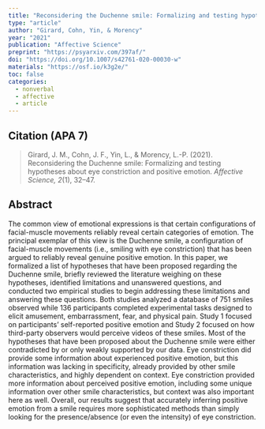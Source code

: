 ```yaml
---
title: "Reconsidering the Duchenne smile: Formalizing and testing hypotheses about eye constriction and positive emotion"
type: "article"
author: "Girard, Cohn, Yin, & Morency"
year: "2021"
publication: "Affective Science"
preprint: "https://psyarxiv.com/397af/"
doi: "https://doi.org/10.1007/s42761-020-00030-w"
materials: "https://osf.io/k3g2e/"
toc: false
categories:
  - nonverbal
  - affective
  - article
---
```


## Citation (APA 7)

> Girard, J. M., Cohn, J. F., Yin, L., & Morency, L.-P. (2021). Reconsidering the Duchenne smile: Formalizing and testing hypotheses about eye constriction and positive emotion. *Affective Science, 2*(1), 32–47.


## Abstract

The common view of emotional expressions is that certain configurations of facial-muscle movements reliably reveal certain categories of emotion. The principal exemplar of this view is the Duchenne smile, a configuration of facial-muscle movements (i.e., smiling with eye constriction) that has been argued to reliably reveal genuine positive emotion. In this paper, we formalized a list of hypotheses that have been proposed regarding the Duchenne smile, briefly reviewed the literature weighing on these hypotheses, identified limitations and unanswered questions, and conducted two empirical studies to begin addressing these limitations and answering these questions. Both studies analyzed a database of 751 smiles observed while 136 participants completed experimental tasks designed to elicit amusement, embarrassment, fear, and physical pain. Study 1 focused on participants’ self-reported positive emotion and Study 2 focused on how third-party observers would perceive videos of these smiles. Most of the hypotheses that have been proposed about the Duchenne smile were either contradicted by or only weakly supported by our data. Eye constriction did provide some information about experienced positive emotion, but this information was lacking in specificity, already provided by other smile characteristics, and highly dependent on context. Eye constriction provided more information about perceived positive emotion, including some unique information over other smile characteristics, but context was also important here as well. Overall, our results suggest that accurately inferring positive emotion from a smile requires more sophisticated methods than simply looking for the presence/absence (or even the intensity) of eye constriction.
